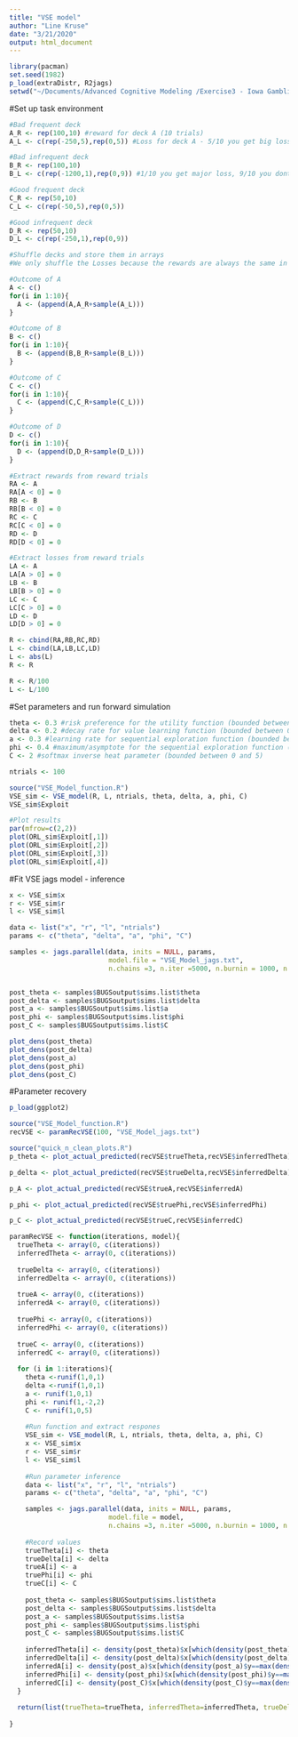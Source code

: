 ```yaml
---
title: "VSE model"
author: "Line Kruse"
date: "3/21/2020"
output: html_document
---
```


```r
library(pacman)
set.seed(1982)
p_load(extraDistr, R2jags)
setwd("~/Documents/Advanced Cognitive Modeling /Exercise3 - Iowa Gambling Task")
```

#Set up task environment 

```r
#Bad frequent deck 
A_R <- rep(100,10) #reward for deck A (10 trials)
A_L <- c(rep(-250,5),rep(0,5)) #Loss for deck A - 5/10 you get big loss, 5/10 you dont loose anything.

#Bad infrequent deck
B_R <- rep(100,10)
B_L <- c(rep(-1200,1),rep(0,9)) #1/10 you get major loss, 9/10 you dont loose anything. 

#Good frequent deck 
C_R <- rep(50,10) 
C_L <- c(rep(-50,5),rep(0,5)) 

#Good infrequent deck
D_R <- rep(50,10)
D_L <- c(rep(-250,1),rep(0,9)) 

#Shuffle decks and store them in arrays 
#We only shuffle the Losses because the rewards are always the same in each decl 

#Outcome of A 
A <- c()
for(i in 1:10){
  A <- (append(A,A_R+sample(A_L)))
}

#Outcome of B
B <- c()
for(i in 1:10){
  B <- (append(B,B_R+sample(B_L)))
}

#Outcome of C
C <- c()
for(i in 1:10){
  C <- (append(C,C_R+sample(C_L)))
}

#Outcome of D
D <- c()
for(i in 1:10){
  D <- (append(D,D_R+sample(D_L)))
}

#Extract rewards from reward trials
RA <- A
RA[A < 0] = 0
RB <- B
RB[B < 0] = 0
RC <- C
RC[C < 0] = 0
RD <- D
RD[D < 0] = 0

#Extract losses from reward trials
LA <- A
LA[A > 0] = 0
LB <- B
LB[B > 0] = 0
LC <- C
LC[C > 0] = 0
LD <- D
LD[D > 0] = 0

R <- cbind(RA,RB,RC,RD)
L <- cbind(LA,LB,LC,LD)
L <- abs(L)
R <- R

R <- R/100
L <- L/100

```

#Set parameters and run forward simulation 

```r
theta <- 0.3 #risk preference for the utility function (bounded between 0 and 1)
delta <- 0.2 #decay rate for value learning function (bounded between 0 and 1)
a <- 0.3 #learning rate for sequential exploration function (bounded betwee 0 and 1)
phi <- 0.4 #maximum/asymptote for the sequential exploration function (unbounded, can be positive and negative)
C <- 2 #softmax inverse heat parameter (bounded between 0 and 5)

ntrials <- 100 

source("VSE_Model_function.R")
VSE_sim <- VSE_model(R, L, ntrials, theta, delta, a, phi, C)
VSE_sim$Exploit

#Plot results 
par(mfrow=c(2,2))
plot(ORL_sim$Exploit[,1])
plot(ORL_sim$Exploit[,2])
plot(ORL_sim$Exploit[,3])
plot(ORL_sim$Exploit[,4])

```

#Fit VSE jags model - inference 

```r

x <- VSE_sim$x
r <- VSE_sim$r
l <- VSE_sim$l

data <- list("x", "r", "l", "ntrials")
params <- c("theta", "delta", "a", "phi", "C")

samples <- jags.parallel(data, inits = NULL, params, 
                         model.file = "VSE_Model_jags.txt", 
                         n.chains =3, n.iter =5000, n.burnin = 1000, n.thin = 1)


post_theta <- samples$BUGSoutput$sims.list$theta
post_delta <- samples$BUGSoutput$sims.list$delta
post_a <- samples$BUGSoutput$sims.list$a
post_phi <- samples$BUGSoutput$sims.list$phi
post_C <- samples$BUGSoutput$sims.list$C

plot_dens(post_theta)
plot_dens(post_delta)
plot_dens(post_a)
plot_dens(post_phi)
plot_dens(post_C)

```

#Parameter recovery 

```r
p_load(ggplot2)

source("VSE_Model_function.R")
recVSE <- paramRecVSE(100, "VSE_Model_jags.txt")

source("quick_n_clean_plots.R")
p_theta <- plot_actual_predicted(recVSE$trueTheta,recVSE$inferredTheta)

p_delta <- plot_actual_predicted(recVSE$trueDelta,recVSE$inferredDelta)

p_A <- plot_actual_predicted(recVSE$trueA,recVSE$inferredA)

p_phi <- plot_actual_predicted(recVSE$truePhi,recVSE$inferredPhi)

p_C <- plot_actual_predicted(recVSE$trueC,recVSE$inferredC)

paramRecVSE <- function(iterations, model){
  trueTheta <- array(0, c(iterations))
  inferredTheta <- array(0, c(iterations))
  
  trueDelta <- array(0, c(iterations))
  inferredDelta <- array(0, c(iterations))
  
  trueA <- array(0, c(iterations))
  inferredA <- array(0, c(iterations))
  
  truePhi <- array(0, c(iterations))
  inferredPhi <- array(0, c(iterations))
  
  trueC <- array(0, c(iterations))
  inferredC <- array(0, c(iterations))
  
  for (i in 1:iterations){
    theta <-runif(1,0,1)
    delta <-runif(1,0,1)
    a <- runif(1,0,1)
    phi <- runif(1,-2,2)
    C <- runif(1,0,5)
    
    #Run function and extract respones 
    VSE_sim <- VSE_model(R, L, ntrials, theta, delta, a, phi, C)
    x <- VSE_sim$x
    r <- VSE_sim$r
    l <- VSE_sim$l
    
    #Run parameter inference 
    data <- list("x", "r", "l", "ntrials")
    params <- c("theta", "delta", "a", "phi", "C")

    samples <- jags.parallel(data, inits = NULL, params, 
                         model.file = model, 
                         n.chains =3, n.iter =5000, n.burnin = 1000, n.thin = 1)
    
    #Record values 
    trueTheta[i] <- theta
    trueDelta[i] <- delta
    trueA[i] <- a
    truePhi[i] <- phi
    trueC[i] <- C
    
    post_theta <- samples$BUGSoutput$sims.list$theta
    post_delta <- samples$BUGSoutput$sims.list$delta
    post_a <- samples$BUGSoutput$sims.list$a
    post_phi <- samples$BUGSoutput$sims.list$phi
    post_C <- samples$BUGSoutput$sims.list$C
    
    inferredTheta[i] <- density(post_theta)$x[which(density(post_theta)$y==max(density(post_theta)$y))]
    inferredDelta[i] <- density(post_delta)$x[which(density(post_delta)$y==max(density(post_delta)$y))]
    inferredA[i] <- density(post_a)$x[which(density(post_a)$y==max(density(post_a)$y))]
    inferredPhi[i] <- density(post_phi)$x[which(density(post_phi)$y==max(density(post_phi)$y))]
    inferredC[i] <- density(post_C)$x[which(density(post_C)$y==max(density(post_C)$y))]
  }
  
  return(list(trueTheta=trueTheta, inferredTheta=inferredTheta, trueDelta=trueDelta, inferredDelta=inferredDelta, trueA=trueA, inferredA=inferredA, truePhi=truePhi, inferredPhi=inferredPhi, trueC=trueC, inferredC=inferredC))
  
}

```